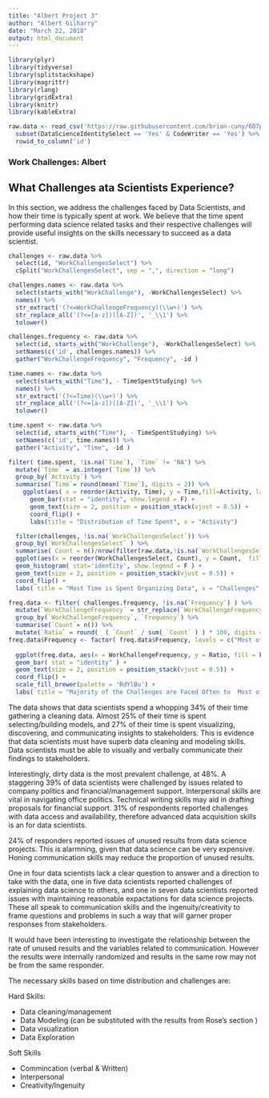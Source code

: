 ```yaml
---
title: "Albert Project 3"
author: "Albert Gilharry"
date: "March 22, 2018"
output: html_document
---
```


```r
library(plyr)
library(tidyverse)
library(splitstackshape)
library(magrittr)
library(rlang)
library(gridExtra)
library(knitr)
library(kableExtra)
```

```r
raw.data <- read_csv('https://raw.githubusercontent.com/brian-cuny/607project3/master/multipleChoiceResponses.csv', na=c('', 'NA')) %>%
  subset(DataScienceIdentitySelect == 'Yes' & CodeWriter == 'Yes') %>%
  rowid_to_column('id')
```

### Work Challenges: Albert
<h2>What Challenges ata Scientists Experience?</h2>

<div class='well'>
In this section, we address the challenges faced by Data Scientists, and how their time is typically spent at work. We believe that the time spent performing data science related tasks and their respective challenges will provide useful insights on the skills necessary to succeed as a data scientist. 
</div>


```r
challenges <- raw.data %>% 
  select(id, "WorkChallengesSelect") %>% 
  cSplit("WorkChallengesSelect", sep = ",", direction = "long")
```

```r
challenges.names <- raw.data %>%
  select(starts_with("WorkChallenge"), -WorkChallengesSelect) %>%
  names() %>%
  str_extract('(?<=WorkChallengeFrequency)(\\w+)') %>% 
  str_replace_all('(?<=[a-z])([A-Z])', '_\\1') %>%
  tolower()

challenges.frequency <- raw.data %>%  
  select(id, starts_with("WorkChallenge"), -WorkChallengesSelect) %>%
  setNames(c('id', challenges.names)) %>%
  gather("WorkChallengeFrequency", "Frequency", -id )
```



```r
time.names <- raw.data %>%
  select(starts_with("Time"), - TimeSpentStudying) %>%
  names() %>%
  str_extract('(?<=Time)(\\w+)') %>% 
  str_replace_all('(?<=[a-z])([A-Z])', '_\\1') %>%
  tolower()

time.spent <- raw.data %>%  
  select(id, starts_with("Time"), - TimeSpentStudying) %>%
  setNames(c('id', time.names)) %>%
  gather("Activity", "Time", -id )
```



```r
filter( time.spent, !is.na(`Time`), `Time` != 'NA') %>% 
  mutate(`Time` = as.integer(`Time`)) %>% 
  group_by(`Activity`) %>% 
  summarise(`Time`= round(mean(`Time`), digits = 2)) %>% 
    ggplot(aes( x = reorder(Activity, Time), y = Time,fill=Activity, label = `Time`) ) + 
      geom_bar(stat = "identity", show.legend = F) + 
      geom_text(size = 2, position = position_stack(vjust = 0.5)) + 
      coord_flip() +  
      labs(title = "Distribution of Time Spent", x = "Activity")
```


```r
  filter(challenges, !is.na(`WorkChallengesSelect`)) %>% 
  group_by(`WorkChallengesSelect` ) %>%
  summarise( Count = n()/nrow(filter(raw.data,!is.na(`WorkChallengesSelect`)) ) * 100 ) %>%
  ggplot(aes(x = reorder(WorkChallengesSelect, Count), y = Count,  fill=WorkChallengesSelect, label = round(Count))) + 
  geom_histogram( stat='identity', show.legend = F ) + 
  geom_text(size = 2, position = position_stack(vjust = 0.5)) +
  coord_flip() +  
  labs( title = "Most Time is Spent Organizing Data", x = "Challenges", y = "%" )
```



```r
freq.data <- filter( challenges.frequency, !is.na(`Frequency`) ) %>%
  mutate(`WorkChallengeFrequency` = str_replace(`WorkChallengeFrequency`, "WorkChallengeFrequency", ""))  %>% 
  group_by(`WorkChallengeFrequency`, `Frequency`) %>% 
  summarise(`Count`= n()) %>% 
  mutate(`Ratio` = round(  ( `Count` / sum( `Count` ) ) * 100, digits = 2) )
freq.data$Frequency <- factor( freq.data$Frequency, levels = c("Most of the time", "Often" , "Sometimes", "Rarely") )
  
  ggplot(freq.data, aes(x = WorkChallengeFrequency, y = Ratio, fill = Frequency,label = Ratio ) ) + 
  geom_bar( stat = "identity" ) + 
  geom_text(size = 2, position = position_stack(vjust = 0.5)) + 
  coord_flip() +  
  scale_fill_brewer(palette = 'RdYlBu') + 
  labs( title = "Majority of the Challenges are Faced Often to  Most of the Time", x = "Challenge", y = "Frequency" )
```

<div class='well'>
The data shows that data scientists spend a whopping 34% of their time gathering a cleaning data. Almost 25% of their time is spent selecting/building models, and 27% of their time is spent visualizing, discovering, and communicating insights to stakeholders. This is evidence that data scientists must have superb data cleaning and modeling skills. Data scientists must be able to visually and verbally communicate their findings to stakeholders.

Interestingly, dirty data is the most prevalent challenge, at 48%. A staggering 39% of data scientists were challenged by issues related to company politics and financial/management support. Interpersonal skills are vital in navigating office politics. Technical writing skills may aid in drafting proposals for financial support. 31% of respondents reported challenges with data access and availability, therefore advanced data acquisition skills is an for data scientists. 

24% of responders reported issues of unused results from data science projects. This is alarmning, given that data science can be very expensive. Honing communication skills may reduce the proportion of unused results. 

One in four data scientists lack a clear question to answer and a direction to take with the data, one in five data scientists reported challenges of explaining data science to others, and one in seven data scientists reported issues with maintaining reasonable expactations for data science projects. These all speak to communication skills and the ingenuity/creativity to frame questions and problems in such a way that will garner proper responses from stakeholders.

It would have been interesting to investigate the relationship between the rate of unused results and the variables related to communication. However the results were internally randomized and results in the same row may not be from the same responder.
</div>

The necessary skills based on time distribution and challenges are:

Hard Skills:

- Data cleaning/management
- Data Modeling (can be substituted with the results from Rose's section )
- Data visualization
- Data Exploration

Soft Skills

- Commincation (verbal & Written)
- Interpersonal
- Creativity/Ingenuity
